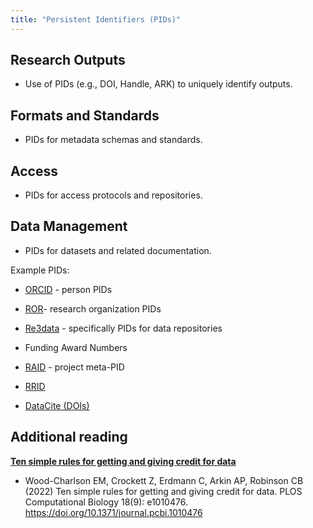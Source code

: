 ```yaml
---
title: "Persistent Identifiers (PIDs)"
---
```


## Research Outputs

-   Use of PIDs (e.g., DOI, Handle, ARK) to uniquely identify outputs.

## Formats and Standards

-   PIDs for metadata schemas and standards.

## Access

-   PIDs for access protocols and repositories.

## Data Management

-   PIDs for datasets and related documentation.

Example PIDs:

-   [ORCID](https://orcid.org) - person PIDs

-   [ROR](https://ror.org)- research organization PIDs

-   [Re3data](https://www.re3data.org) - specifically PIDs for data repositories

-   Funding Award Numbers

-   [RAID](https://raid.org) - project meta-PID

-   [RRID](https://www.rrids.org)

-   [DataCite (DOIs)](https://datacite.org)

::: callout-tip
## Additional reading

**[Ten simple rules for getting and giving credit for data](https://journals.plos.org/ploscompbiol/article?id=10.1371/journal.pcbi.1010476)**

-   Wood-Charlson EM, Crockett Z, Erdmann C, Arkin AP, Robinson CB (2022) Ten simple rules for getting and giving credit for data. PLOS Computational Biology 18(9): e1010476. <https://doi.org/10.1371/journal.pcbi.1010476>
:::
